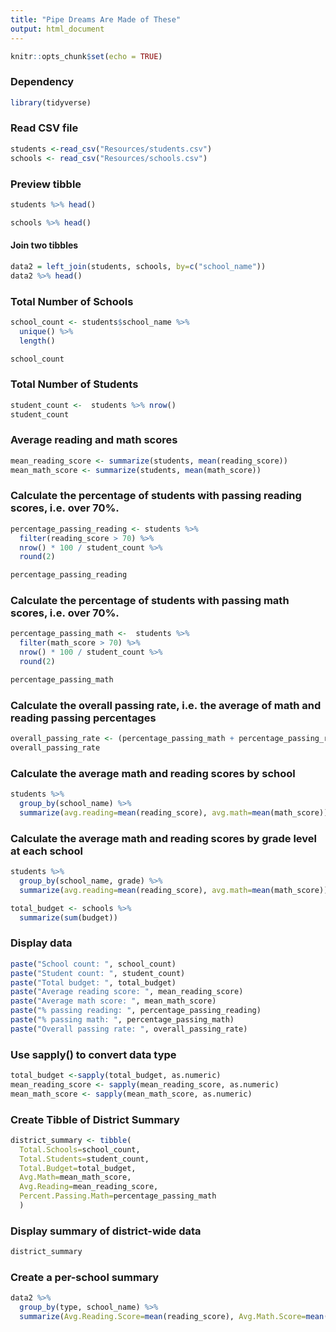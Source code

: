 ```yaml
---
title: "Pipe Dreams Are Made of These"
output: html_document
---
```


```r
knitr::opts_chunk$set(echo = TRUE)
```

### Dependency
```r
library(tidyverse)
```
### Read CSV file
```r
students <-read_csv("Resources/students.csv")
schools <- read_csv("Resources/schools.csv")
```
### Preview tibble
```r
students %>% head()
```
```r
schools %>% head()
```

#### Join two tibbles
```r
data2 = left_join(students, schools, by=c("school_name"))
data2 %>% head()
```

### Total Number of Schools
```r
school_count <- students$school_name %>% 
  unique() %>% 
  length()

school_count
```

### Total Number of Students
```r
student_count <-  students %>% nrow()
student_count
```

### Average reading and math scores
```r
mean_reading_score <- summarize(students, mean(reading_score))
mean_math_score <- summarize(students, mean(math_score))
```
### Calculate the percentage of students with passing reading scores, i.e. over 70%.
```r
percentage_passing_reading <- students %>% 
  filter(reading_score > 70) %>% 
  nrow() * 100 / student_count %>% 
  round(2)

percentage_passing_reading
```
### Calculate the percentage of students with passing math scores, i.e. over 70%.
```r
percentage_passing_math <-  students %>% 
  filter(math_score > 70) %>% 
  nrow() * 100 / student_count %>% 
  round(2)

percentage_passing_math
```
### Calculate the overall passing rate, i.e. the average of math and reading passing percentages
```r
overall_passing_rate <- (percentage_passing_math + percentage_passing_reading) / 2
overall_passing_rate
```

### Calculate the average math and reading scores by school
```r
students %>% 
  group_by(school_name) %>% 
  summarize(avg.reading=mean(reading_score), avg.math=mean(math_score))
```

### Calculate the average math and reading scores by grade level at each school
```r
students %>% 
  group_by(school_name, grade) %>% 
  summarize(avg.reading=mean(reading_score), avg.math=mean(math_score))
```
```r
total_budget <- schools %>% 
  summarize(sum(budget))
```


### Display data
```r
paste("School count: ", school_count)
paste("Student count: ", student_count)
paste("Total budget: ", total_budget)
paste("Average reading score: ", mean_reading_score)
paste("Average math score: ", mean_math_score)
paste("% passing reading: ", percentage_passing_reading)
paste("% passing math: ", percentage_passing_math)
paste("Overall passing rate: ", overall_passing_rate)
```

### Use sapply() to convert data type
```r
total_budget <-sapply(total_budget, as.numeric)
mean_reading_score <- sapply(mean_reading_score, as.numeric)
mean_math_score <- sapply(mean_math_score, as.numeric)
```

### Create Tibble of District Summary
```r
district_summary <- tibble(
  Total.Schools=school_count, 
  Total.Students=student_count,
  Total.Budget=total_budget,
  Avg.Math=mean_math_score,
  Avg.Reading=mean_reading_score,
  Percent.Passing.Math=percentage_passing_math
  )
```
### Display summary of district-wide data
```r
district_summary
```

### Create a per-school summary
```r
data2 %>% 
  group_by(type, school_name) %>%
  summarize(Avg.Reading.Score=mean(reading_score), Avg.Math.Score=mean(math_score), Total.Students=n())
```

